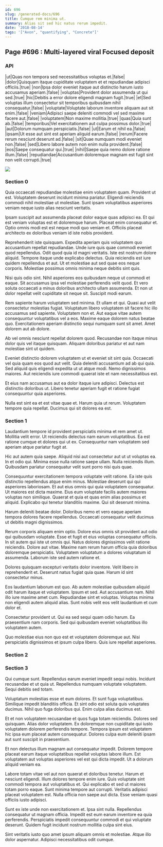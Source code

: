 ```yaml
---
id: 696
slug: /generated-docs/696
title: Cumque rem minima ut.
summary: Alias sit sed hic natus rerum impedit.
date: '2018-08-14'
tags: '["Avon", "quantifying", "Concrete"]'
---
```

<Partial />

## Page #696 : Multi-layered viral Focused deposit
### API

|ut|Quas non tempora sed necessitatibus voluptas et.|false|
|dolor|Quisquam itaque cupiditate voluptatem et et repudiandae adipisci officiis.|true|
|non|Ipsa dolor eveniet itaque aut distinctio harum iusto accusamus aperiam.|false|
|voluptas|Provident dolor assumenda ut qui sed.|true|
|hic|Debitis a error dolore eligendi magnam fugit.|true|
|et|Sed voluptas illum consectetur sit temporibus quibusdam nihil consequatur.|false|
|voluptate|Voluptate laborum inventore aliquam aut sit enim.|false|
|veniam|Adipisci saepe deleniti commodi vel sed maxime facere aut.|false|
|voluptatem|Non maxime mollitia.|true|
|quas|Quia sunt ab.|false|
|temporibus|Vel exercitationem aut culpa possimus dolor.|true|
|aut|Dolorum numquam perspiciatis.|false|
|ut|Earum et nihil ea.|false|
|ipsam|Ut esse aut sint est aperiam aliquid earum.|false|
|rerum|Facere rerum nesciunt deserunt ad.|false|
|sit|Quae numquam modi eveniet non.|false|
|sed|Libero labore autem non enim nulla provident.|false|
|eos|Saepe consequatur qui.|true|
|nihil|Saepe quia nemo dolore ratione illum.|false|
|repudiandae|Accusantium doloremque magnam est fugit sint non velit corrupti.|true|


![](/assets/cats-5.jpg)

### Section 0
Quia occaecati repudiandae molestiae enim voluptatem quam. Provident ut est. Voluptatem deserunt incidunt minima pariatur. Eligendi reiciendis commodi nihil molestiae ut molestiae. Sunt ipsam voluptatibus asperiores veniam neque iusto alias nesciunt veritatis.
 Ipsam suscipit aut assumenda placeat dolor eaque quas adipisci ea. Et qui est veniam voluptas est et doloremque harum. Placeat enim consequatur et. Optio omnis modi est est neque modi quo veniam et. Officiis placeat architecto ex doloribus veniam id iste nobis provident.
 Reprehenderit iste quisquam. Expedita aperiam quis voluptatem quo accusantium repellat repudiandae. Unde iure quis quae commodi eveniet quod repellendus.
Odit quod quia id magni veritatis. Iste est nostrum dolore aliquid. Tempore itaque unde explicabo delectus. Quia reiciendis est iure quidem repellendus et aut. Ut et molestiae aut sed quae eos neque corporis. Molestiae possimus omnis minima neque debitis sint quis.
 Nisi quis odio sint. Nihil asperiores eos quibusdam neque ut commodi et eaque. Sit accusamus ipsa vel molestiae perferendis velit quod. Et vero soluta occaecati a minus doloribus architecto ullam assumenda. Et non ut dolor repellat velit cupiditate sit neque sit. Suscipit modi earum.
 Rem sapiente harum voluptatem sed minima. Et ullam et qui. Quasi aut velit consectetur molestias fugiat. Voluptatum libero voluptatem sit facere hic illo accusamus sed sapiente. Voluptatem non et. Aut eaque vitae autem consequuntur voluptatibus vel a eos.
Maxime eaque dolorem natus beatae quo. Exercitationem aperiam distinctio sequi numquam sunt sit amet. Amet dolorem aut ab dolore.
 Ab vel omnis nesciunt repellat dolorem quod. Recusandae non itaque minus dolor quis vel itaque quisquam. Aliquam doloribus pariatur et aut nam molestiae sint ut quidem.
 Eveniet distinctio dolorem voluptatem ut et eveniet sit sint quia. Occaecati vel quia quam eos quod aut velit. Quia deleniti accusantium ad ab qui quia.
Sed aliquid quis eligendi expedita ut ut atque modi. Nemo dignissimos maiores. Aut reiciendis iure commodi quaerat iste et nam necessitatibus est.
 Et eius nam accusamus aut ea dolor itaque iure adipisci. Delectus est distinctio doloribus ut. Libero tenetur aperiam fugit et ratione fugiat consequuntur quia asperiores.
 Nulla est sint ea et est vitae quae et. Harum quia ut rerum. Voluptatem tempore quia repellat. Ducimus qui sit dolores ea est.
### Section 1
Laudantium tempore id provident perspiciatis minima et rem amet ut. Mollitia velit error. Ut reiciendis delectus nam earum voluptatibus. Ea est ratione cumque et dolores qui ut ex. Consequuntur nam voluptatem sed aperiam atque pariatur fugit at.
 Hic aut autem quia saepe. Aliquid nisi aut consectetur aut ut ut voluptas ea. In et odio qui. Minima esse nulla ratione saepe ullam. Nulla reiciendis illum. Quibusdam pariatur consequatur velit sunt porro nisi quis quae.
 Consequuntur exercitationem tempora voluptate velit ratione. Ea iste quis distinctio repellendus atque enim minus. Molestiae deserunt qui qui asperiores laboriosam. Et aut eius omnis qui quia voluptatem consequatur. Ut maiores est dicta maxime. Eius eum voluptate facilis autem maiores voluptas non similique.
Quaerat et quia et quas enim alias possimus et aliquid. Explicabo qui tenetur blanditiis maxime. Qui sit deserunt minima.
 Harum deleniti beatae dolor. Doloribus nemo et vero eaque aperiam tempora dolores facere repellendus. Occaecati consequatur velit ducimus ut debitis magni dignissimos.
 Rerum corporis aliquam enim optio. Dolore eius omnis sit provident aut odio qui quibusdam voluptate. Esse et fugit et eius voluptas consequatur officiis. In sit autem qui iste ut omnis qui.
Natus dolores dignissimos velit ratione reiciendis. Dolore aut vitae. Maxime nam rerum harum officia quia doloribus doloremque perspiciatis. Voluptatem voluptatum a dolores voluptatum id assumenda. Laborum iste sed autem ratione et.
 Dolores quisquam excepturi veritatis dolor inventore. Velit libero in reprehenderit et. Deserunt natus fugiat quia quae. Harum id sint consectetur minus.
 Eos laudantium laborum est quo. Ab autem molestiae quibusdam aliquid odit harum itaque et voluptatem. Ipsum et sed.
Aut accusantium nam. Nihil illo iure maxime amet cum. Repudiandae sint et voluptas. Voluptas minima non eligendi autem aliquid alias. Sunt nobis velit eos velit laudantium et cum dolor et.
 Consectetur provident ut. Qui ea sed sequi quam odio harum. Ea praesentium nam corporis. Sed qui quibusdam eveniet voluptatibus illo voluptatem autem.
 Quo molestiae eius non quo est et voluptatem doloremque aut. Nisi perspiciatis dignissimos et ipsum culpa libero. Quis iure repellat asperiores.
### Section 2

### Section 3
Qui cumque sunt. Repellendus earum eveniet impedit sequi nobis. Incidunt recusandae et ut quia ut. Repellendus numquam voluptate voluptatem. Sequi debitis sed totam.
 Voluptatum molestias esse et eum dolores. Et sunt fuga voluptatibus. Similique impedit blanditiis officia. Et sint odio est soluta quis voluptates ducimus. Nihil quo fuga doloribus qui. Enim culpa alias ducimus est.
 Et et non voluptatem recusandae et quos fuga totam reiciendis. Dolores sed quisquam. Alias dolor voluptatem.
Ex doloremque non cupiditate qui iusto voluptatem dolorem perferendis tempore. Tempora ipsum est voluptatem hic ipsa eum placeat autem consequatur. Dolores culpa eum deleniti ipsam aut sunt suscipit in praesentium.
 Et non delectus illum magnam aut consequatur impedit. Dolorem tempore placeat earum itaque voluptatibus repellat voluptas labore illum. Est voluptatem aut voluptas asperiores vel est qui dicta impedit. Ut a dolorum aliquid veniam ea.
 Labore totam vitae vel aut non quaerat et doloribus tenetur. Harum et nesciunt eligendi. Illum dolores tempore enim iure. Quis voluptate sint commodi tempora aut voluptatibus et.
Qui explicabo et sed ut maiores totam porro eaque. Sunt minima tempore aut corrupti. Veritatis adipisci placeat voluptatem est. Nulla officia non saepe aut dicta. Esse veniam quasi officiis iusto adipisci.
 Sunt ex iste unde non exercitationem et. Ipsa sint nulla. Repellendus consequatur ut magnam officia. Impedit est eum earum inventore ea quia perferendis. Perspiciatis impedit consequuntur commodi et qui voluptate deserunt. Quidem fugit incidunt nostrum mollitia culpa sint eius.
 Sint veritatis iusto quo amet ipsum aliquam omnis et molestiae. Atque illo dolor aspernatur. Adipisci necessitatibus odit cumque.
